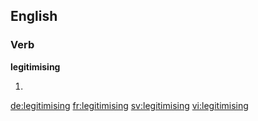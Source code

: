 ==English==

{{alternative spelling of|legitimizing}}

===Verb===
'''legitimising'''

# {{present participle of|legitimise}}

[[de:legitimising]]
[[fr:legitimising]]
[[sv:legitimising]]
[[vi:legitimising]]